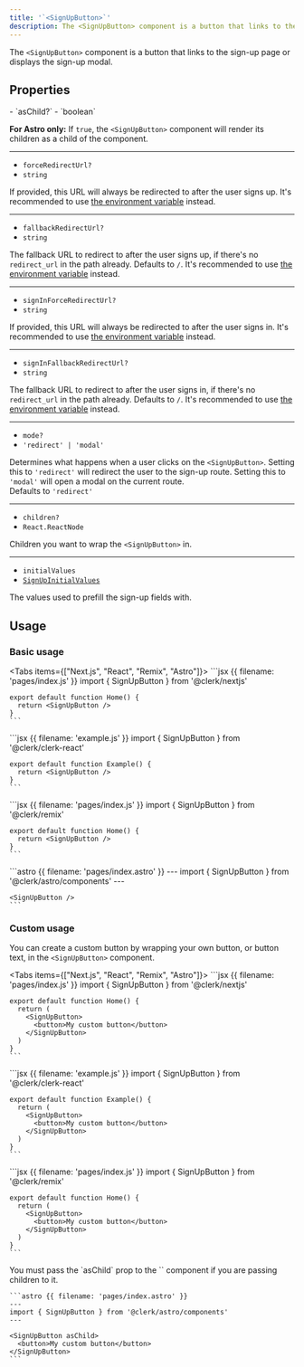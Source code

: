 ```yaml
---
title: '`<SignUpButton>`'
description: The <SignUpButton> component is a button that links to the sign-up page or displays the sign-up modal.
---
```


The `<SignUpButton>` component is a button that links to the sign-up page or displays the sign-up modal.

## Properties

<Properties>
  - `asChild?`
  - `boolean`

  **For Astro only:** If `true`, the `<SignUpButton>` component will render its children as a child of the component.

  ---

  - `forceRedirectUrl?`
  - `string`

  If provided, this URL will always be redirected to after the user signs up. It's recommended to use [the environment variable](/docs/deployments/clerk-environment-variables#sign-in-and-sign-up-redirects) instead.

  ---

  - `fallbackRedirectUrl?`
  - `string`

  The fallback URL to redirect to after the user signs up, if there's no `redirect_url` in the path already. Defaults to `/`. It's recommended to use [the environment variable](/docs/deployments/clerk-environment-variables#sign-in-and-sign-up-redirects) instead.

  ---

  - `signInForceRedirectUrl?`
  - `string`

  If provided, this URL will always be redirected to after the user signs in. It's recommended to use [the environment variable](/docs/deployments/clerk-environment-variables#sign-in-and-sign-up-redirects) instead.

  ---

  - `signInFallbackRedirectUrl?`
  - `string`

  The fallback URL to redirect to after the user signs in, if there's no `redirect_url` in the path already. Defaults to `/`. It's recommended to use [the environment variable](/docs/deployments/clerk-environment-variables#sign-in-and-sign-up-redirects) instead.

  ---

  - `mode?`
  - `'redirect' | 'modal'`

  Determines what happens when a user clicks on the `<SignUpButton>`. Setting this to `'redirect'` will redirect the user to the sign-up route. Setting this to `'modal'` will open a modal on the current route.<br />Defaults to `'redirect'`

  ---

  - `children?`
  - `React.ReactNode`

  Children you want to wrap the `<SignUpButton>` in.

  ---

  - `initialValues`
  - [`SignUpInitialValues`](/docs/references/javascript/types/sign-up-initial-values)

  The values used to prefill the sign-up fields with.

</Properties>

## Usage

### Basic usage

<Tabs items={["Next.js", "React", "Remix", "Astro"]}>
  <Tab>
    ```jsx {{ filename: 'pages/index.js' }}
    import { SignUpButton } from '@clerk/nextjs'

    export default function Home() {
      return <SignUpButton />
    }
    ```
  </Tab>

  <Tab>
    ```jsx {{ filename: 'example.js' }}
    import { SignUpButton } from '@clerk/clerk-react'

    export default function Example() {
      return <SignUpButton />
    }
    ```
  </Tab>

  <Tab>
    ```jsx {{ filename: 'pages/index.js' }}
    import { SignUpButton } from '@clerk/remix'

    export default function Home() {
      return <SignUpButton />
    }
    ```
  </Tab>

  <Tab>
    ```astro {{ filename: 'pages/index.astro' }}
    ---
    import { SignUpButton } from '@clerk/astro/components'
    ---

    <SignUpButton />
    ```
  </Tab>
</Tabs>

### Custom usage

You can create a custom button by wrapping your own button, or button text, in the `<SignUpButton>` component.

<Tabs items={["Next.js", "React", "Remix", "Astro"]}>
  <Tab>
    ```jsx {{ filename: 'pages/index.js' }}
    import { SignUpButton } from '@clerk/nextjs'

    export default function Home() {
      return (
        <SignUpButton>
          <button>My custom button</button>
        </SignUpButton>
      )
    }
    ```
  </Tab>

  <Tab>
    ```jsx {{ filename: 'example.js' }}
    import { SignUpButton } from '@clerk/clerk-react'

    export default function Example() {
      return (
        <SignUpButton>
          <button>My custom button</button>
        </SignUpButton>
      )
    }
    ```
  </Tab>

  <Tab>
    ```jsx {{ filename: 'pages/index.js' }}
    import { SignUpButton } from '@clerk/remix'

    export default function Home() {
      return (
        <SignUpButton>
          <button>My custom button</button>
        </SignUpButton>
      )
    }
    ```
  </Tab>

  <Tab>
    You must pass the `asChild` prop to the `<SignUpButton>` component if you are passing children to it.

    ```astro {{ filename: 'pages/index.astro' }}
    ---
    import { SignUpButton } from '@clerk/astro/components'
    ---

    <SignUpButton asChild>
      <button>My custom button</button>
    </SignUpButton>
    ```
  </Tab>
</Tabs>
